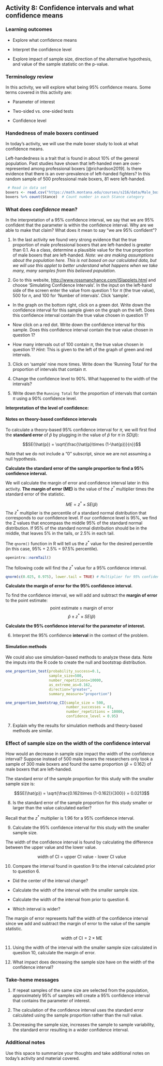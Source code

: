 ## Activity 8:  Confidence intervals and what confidence means

\setstretch{1}

### Learning outcomes

* Explore what confidence means

* Interpret the confidence level

* Explore impact of sample size, direction of the alternative hypothesis, and value of the sample statistic on the p-value.

### Terminology review

In this activity, we will explore what being 95\% confidence means. Some terms covered in this activity are:

* Parameter of interest

* Two-sided vs. one-sided tests

* Confidence level

### Handedness of male boxers continued

In today's activity, we will use the male boxer study to look at what confidence means.

Left-handedness is a trait that is found in about 10\% of the general population. Past studies have shown that left-handed men are over-represented among professional boxers [@richardson2019]. Is there evidence that there is an over-prevalence of left-handed fighters?  In this random sample of 500 professional male boxers, 81 were left-handed.

```r
 # Read in data set
boxers <- read.csv("https://math.montana.edu/courses/s216/data/Male_boxers_sample.csv")
boxers %>% count(Stance)  # Count number in each Stance category
```

### What does *confidence* mean? {-}

In the interpretation of a 95\% confidence interval, we say that we are 95\% confident that the parameter is within the confidence interval.  Why are we able to make that claim?  What does it mean to say "we are 95\% confident"?

1. In the last activity we found very strong evidence that the true proportion of male professional boxers that are left-handed is greater than 0.1.  As a class, determine a plausible value for the true proportion of male boxers that are left-handed. *Note: we are making assumptions about the population here. This is not based on our calculated data, but we will use this applet to better understand what happens when we take many, many samples from this believed population.*

\vspace{0.2in}

2.  Go to this website, [http://www.rossmanchance.com/ISIapplets.html](http://www.rossmanchance.com/ISIapplets.html) and choose 'Simulating Confidence Intervals'.  In the input on the left-hand side of the screen enter the value from question 1 for $\pi$ (the true value), 500 for $n$, and 100 for 'Number of intervals'.  Click 'sample'.

\vspace{1mm}

* In the graph on the bottom right, click on a green dot.  Write down the confidence interval for this sample given on the graph on the left.  Does this confidence interval contain the true value chosen in question 1?

\vspace{0.4in}

* Now click on a red dot.  Write down the confidence interval for this sample.  Does this confidence interval contain the true value chosen in question 1?
\vspace{0.5in}

* How many intervals out of 100 contain $\pi$, the true value chosen in question 1? *Hint*:  This is given to the left of the graph of green and red intervals.
\vspace{0.4in}

3.  Click on 'sample' nine more times.  Write down the 'Running Total' for the proportion of intervals that contain $\pi$.

\vspace{0.5in}

4. Change the confidence level to 90\%.  What happened to the width of the intervals?

\vspace{0.2in}

5. Write down the `Running Total` for the proportion of intervals that contain $\pi$ using a 90\% confidence level.

\vspace{0.4in}

**Interpretation of the level of confidence:**

\vspace{0.8in}

#### Notes on theory-based confidence intervals {-}

To calculate a theory-based 95\% confidence interval for $\pi$, we will first find the **standard error** of $\hat{p}$ by plugging in the value of $\hat{p}$ for $\pi$ in $SD(\hat{p})$:

$$SE(\hat{p}) = \sqrt{\frac{\hat{p}\times (1-\hat{p})}{n}}$$

Note that we do not include a "0" subscript, since we are not assuming a null hypothesis. 

**Calculate the standard error of the sample proportion to find a 95\% confidence interval.**

\vspace{0.5in}

We will calculate the margin of error and confidence interval later in this activity. **The margin of error (ME)** is the value of the $z^*$ multiplier times the standard error of the statistic.

$$ME = z^* \times SE(\hat{p})$$
The $z^*$ multiplier is the percentile of a standard normal distribution that corresponds to our confidence level. If our confidence level is 95\%, we find the Z values that encompass the middle 95\% of the standard normal distribution.  If 95\% of the standard normal distribution should be in the middle, that leaves 5\% in the tails, or 2.5\% in each tail.  

The `qnorm()` function in R will tell us the $z^*$ value for the desired percentile (in this case, 95\% + 2.5\% = 97.5\% percentile). 

```r
openintro::normTail()
``` 

The following code will find the $z^*$ value for a 95\% confidence interval.

```r
qnorm(c(0.025, 0.975), lower.tail = TRUE) # Multiplier for 95% confidence interval
```

**Calculate the margin of error for the 95\% confidence interval.**
\vspace{0.6in}

To find the confidence interval, we will add and subtract the **margin of error** to the point estimate:
$$\text{point estimate}\pm\text{margin of error}$$
$$\hat{p}\pm z^* \times SE(\hat{p})$$

**Calculate the 95\% confidence interval for the parameter of interest.**
\vspace{1in}


6.  Interpret the 95\% confidence **interval** in the context of the problem.
\vspace{1in}

\newpage

#### Simulation methods {-}

We could also use simulation-based methods to analyze these data.  Note the imputs into the R code to create the null and bootstrap distribution.

```r
one_proportion_test(probability_success=0.1,
                    sample_size=500,
                    number_repetitions=10000,
                    as_extreme_as=0.162,
                    direction="greater",
                    summary_measure="proportion")
```

```r
one_proportion_bootstrap_CI(sample_size = 500,
                            number_successes = 81,
                            number_repetitions = 10000,
                            confidence_level = 0.95)
```

7. Explain why the results for simulation methods and theory-based methods are similar.

\vspace{1in}

\newpage


### Effect of sample size on the width of the confidence interval {-}

How would an decrease in sample size impact the width of the confidence interval?  Suppose instead of 500 male boxers the researchers only took a sample of 300 male boxers and found the same proportion ($\hat{p}=0.162$) of male boxers that are left-handed.  

The standard error of the sample proportion for this study with the smaller sample size is:

 $$SE(\hat{p}) = \sqrt{\frac{0.162\times (1-0.162)}{300}} = 0.0213$$
 
8.  Is the standard error of the sample proportion for this study smaller or larger than the value calculated earlier?

\vspace{0.3in}
 
Recall that the $z^*$ multiplier is 1.96 for a 95\% confidence interval.

9. Calculate the 95\% confidence interval for this study with the smaller sample size.

\vspace{1in}

The width of the confidence interval is found by calculating the difference between the upper value and the lower value.  

$$\text{width of CI = upper CI value - lower CI value}$$

10. Compare the interval found in question 9 to the interval calculated prior to question 6.  


* Did the center of the interval change?  
    
\vspace{0.2in}
    
* Calculate the width of the interval with the smaller sample size.
    
\vspace{0.5in}
    
    
* Calculate the width of the interval from prior to question 6.
    
\vspace{0.5in}
    
    
* Which interval is wider?
    
\vspace{0.4in}
  
The margin of error represents half the width of the confidence interval since we add and subtract the margin of error to the value of the sample statistic.



$$\text{width of CI} = 2 \times \text{ME}$$


    
11.  Using the width of the interval with the smaller sample size calculated in question 10, calculate the margin of error.

\vspace{0.4in}

12.  What impact does decreasing the sample size have on the width of the confidence interval?

\vspace{0.4in}

### Take-home messages

1.  If repeat samples of the same size are selected from the population, approximately 95\% of samples will create a 95\% confidence interval that contains the parameter of interest.

2.  The calculation of the confidence interval uses the standard error calculated using the sample proportion rather than the null value.

3. Decreasing the sample size, increases the sample to sample variability, the standard error resulting in a wider confidence interval.

### Additional notes

Use this space to summarize your thoughts and take additional notes on today's activity and material covered.


\newpage